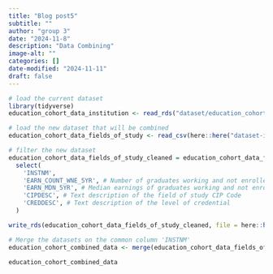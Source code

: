 ```yaml
---
title: "Blog post5"
subtitle: ""
author: "group 3"
date: "2024-11-8"
description: "Data Combining"
image-alt: ""
categories: []
date-modified: "2024-11-11"
draft: false
---
```

```r
# load the current dataset
library(tidyverse)
education_cohort_data_institution <- read_rds("dataset/education_cohort_data_cleaned.rds")

# load the new dataset that will be combined
education_cohort_data_fields_of_study <- read_csv(here::here("dataset-ignore", "Most-Recent-Cohorts-Field-of-Study.csv"))
```

```r
# filter the new dataset
education_cohort_data_fields_of_study_cleaned = education_cohort_data_fields_of_study |>
  select(
    'INSTNM',
    'EARN_COUNT_WNE_5YR', # Number of graduates working and not enrolled 5 year after completing
    'EARN_MDN_5YR', # Median earnings of graduates working and not enrolled 5 year after completing
    'CIPDESC', # Text description of the field of study CIP Code
    'CREDDESC', # Text description of the level of credential
  )

write_rds(education_cohort_data_fields_of_study_cleaned, file = here::here("dataset", "education_cohort_data_fields_of_study.rds")) 
```

```r
# Merge the datasets on the common column 'INSTNM'
education_cohort_combined_data <- merge(education_cohort_data_fields_of_study_cleaned, education_cohort_data_institution, by = "INSTNM")

education_cohort_combined_data
```